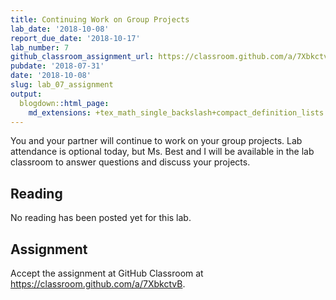 ```yaml
---
title: Continuing Work on Group Projects
lab_date: '2018-10-08'
report_due_date: '2018-10-17'
lab_number: 7
github_classroom_assignment_url: https://classroom.github.com/a/7XbkctvB
pubdate: '2018-07-31'
date: '2018-10-08'
slug: lab_07_assignment
output:
  blogdown::html_page:
    md_extensions: +tex_math_single_backslash+compact_definition_lists
---
```

You and your partner will continue to work on your group projects. Lab attendance is optional today, but Ms. Best and I will be available in the lab classroom to answer questions and discuss your projects.

## Reading

No reading has been posted yet for this lab.


## Assignment

Accept the assignment at GitHub Classroom at <https://classroom.github.com/a/7XbkctvB>.
